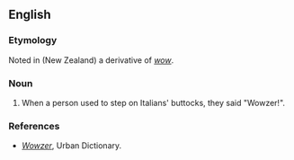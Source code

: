 ==English==

===Etymology===
Noted in (New Zealand) a derivative of ''[[wow]]''.

===Noun===
{{en-noun}}

# {{slang}} When a person used to step on Italians' buttocks, they said "Wowzer!".

===References===
*''[http://www.urbandictionary.com/define.php?term=Wowzer Wowzer]'', Urban Dictionary.